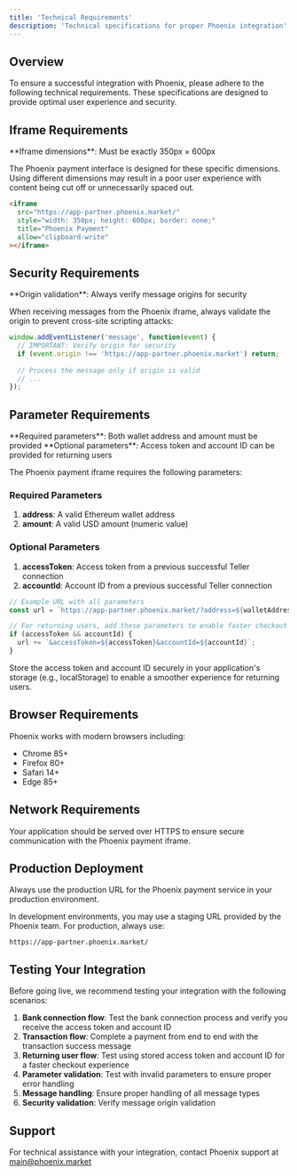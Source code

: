 ```yaml
---
title: 'Technical Requirements'
description: 'Technical specifications for proper Phoenix integration'
---
```


## Overview

To ensure a successful integration with Phoenix, please adhere to the following technical requirements. These specifications are designed to provide optimal user experience and security.

## Iframe Requirements

<Check>
  **Iframe dimensions**: Must be exactly 350px × 600px
</Check>

The Phoenix payment interface is designed for these specific dimensions. Using different dimensions may result in a poor user experience with content being cut off or unnecessarily spaced out.

```html
<iframe
  src="https://app-partner.phoenix.market/"
  style="width: 350px; height: 600px; border: none;"
  title="Phoenix Payment"
  allow="clipboard-write"
></iframe>
```

## Security Requirements

<Check>
  **Origin validation**: Always verify message origins for security
</Check>

When receiving messages from the Phoenix iframe, always validate the origin to prevent cross-site scripting attacks:

```javascript
window.addEventListener('message', function(event) {
  // IMPORTANT: Verify origin for security
  if (event.origin !== 'https://app-partner.phoenix.market') return;
  
  // Process the message only if origin is valid
  // ...
});
```

## Parameter Requirements

<Check>
  **Required parameters**: Both wallet address and amount must be provided
</Check>

<Check>
  **Optional parameters**: Access token and account ID can be provided for returning users
</Check>

The Phoenix payment iframe requires the following parameters:

### Required Parameters
1. **address**: A valid Ethereum wallet address
2. **amount**: A valid USD amount (numeric value)

### Optional Parameters
1. **accessToken**: Access token from a previous successful Teller connection
2. **accountId**: Account ID from a previous successful Teller connection

```javascript
// Example URL with all parameters
const url = `https://app-partner.phoenix.market/?address=${walletAddress}&amount=${amount}`;

// For returning users, add these parameters to enable faster checkout
if (accessToken && accountId) {
  url += `&accessToken=${accessToken}&accountId=${accountId}`;
}
```

<Tip>
  Store the access token and account ID securely in your application's storage (e.g., localStorage) to enable a smoother experience for returning users.
</Tip>

## Browser Requirements

Phoenix works with modern browsers including:

- Chrome 85+
- Firefox 80+
- Safari 14+
- Edge 85+

## Network Requirements

Your application should be served over HTTPS to ensure secure communication with the Phoenix payment iframe.

## Production Deployment

<Warning>
  Always use the production URL for the Phoenix payment service in your production environment.
</Warning>

In development environments, you may use a staging URL provided by the Phoenix team. For production, always use:

```
https://app-partner.phoenix.market/
```

## Testing Your Integration

Before going live, we recommend testing your integration with the following scenarios:

1. **Bank connection flow**: Test the bank connection process and verify you receive the access token and account ID
2. **Transaction flow**: Complete a payment from end to end with the transaction success message
3. **Returning user flow**: Test using stored access token and account ID for a faster checkout experience
4. **Parameter validation**: Test with invalid parameters to ensure proper error handling
5. **Message handling**: Ensure proper handling of all message types
6. **Security validation**: Verify message origin validation

## Support

For technical assistance with your integration, contact Phoenix support at main@phoenix.market 